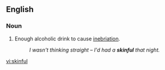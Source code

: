 ==English==

===Noun===
{{en-noun}}

# {{colloquial}} Enough alcoholic drink to cause [[inebriation]].
#: ''I wasn't thinking straight &ndash; I'd had a '''skinful''' that night.''

[[vi:skinful]]